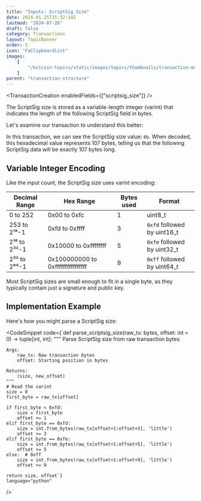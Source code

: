 ```yaml
---
title: "Inputs: ScriptSig Size"
date: 2024-01-25T15:32:14Z
lastmod: "2024-07-26"
draft: false
category: Transactions
layout: TopicBanner
order: 5
icon: "FaClipboardList"
images:
    [
        "/bitcoin-topics/static/images/topics/thumbnails/transaction-module/fees-thumbnail-scriptsig-size.jpg"
    ]
parent: "transaction-structure"
---
```


<TransactionCreation enabledFields={["scriptsig_size"]} />

The ScriptSig size is stored as a variable-length integer (varint) that indicates the length of the following ScriptSig field in bytes.

Let's examine our transaction to understand this better:

<div className="dark:hidden w-full rounded-xl overflow-hidden">
    <SvgDisplay
        src="/bitcoin-topics/static/images/topics/transactions/fees/fees_13_scriptsigsize.png"
        width="100%"
        height="auto"
    />
</div>
<div className="hidden dark:block w-full rounded-xl overflow-hidden">
    <SvgDisplay
        src="/bitcoin-topics/static/images/topics/transactions/fees/fees_13_scriptsigsize.png"
        width="100%"
        height="auto"
    />
</div>

In this transaction, we can see the ScriptSig size value: `6b`. When decoded, this hexadecimal value represents 107 bytes, telling us that the following ScriptSig data will be exactly 107 bytes long.

## Variable Integer Encoding

Like the input count, the ScriptSig size uses varint encoding:

| Decimal Range | Hex Range                         | Bytes used | Format                      |
| ------------- | --------------------------------- | ---------- | --------------------------- |
| 0 to 252      | 0x00 to 0xfc                      | 1          | uint8_t                     |
| 253 to 2¹⁶-1  | 0xfd to 0xffff                    | 3          | `0xfd` followed by uint16_t |
| 2¹⁶ to 2³²-1  | 0x10000 to 0xffffffff             | 5          | `0xfe` followed by uint32_t |
| 2³² to 2⁶⁴-1  | 0x100000000 to 0xffffffffffffffff | 9          | `0xff` followed by uint64_t |

<ExpandableAlert title="Note" type="info">
    Most ScriptSig sizes are small enough to fit in a single byte, as they
    typically contain just a signature and public key.
</ExpandableAlert>

## Implementation Example

Here's how you might parse a ScriptSig size:

<CodeSnippet
    code={`def parse_scriptsig_size(raw_tx: bytes, offset: int = 0) -> tuple[int, int]:
    """
    Parse ScriptSig size from raw transaction bytes
    
    Args:
        raw_tx: Raw transaction bytes
        offset: Starting position in bytes
        
    Returns:
        (size, new_offset)
    """
    # Read the varint
    size = 0
    first_byte = raw_tx[offset]
    
    if first_byte < 0xfd:
        size = first_byte
        offset += 1
    elif first_byte == 0xfd:
        size = int.from_bytes(raw_tx[offset+1:offset+3], 'little')
        offset += 3
    elif first_byte == 0xfe:
        size = int.from_bytes(raw_tx[offset+1:offset+5], 'little')
        offset += 5
    else:  # 0xff
        size = int.from_bytes(raw_tx[offset+1:offset+9], 'little')
        offset += 9
        
    return size, offset`}
    language="python"
/>
